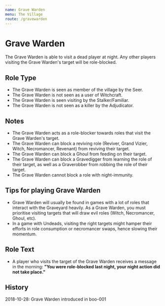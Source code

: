 ```yaml
---
name: Grave Warden
menu: The Village
route: /gravewarden
---
```


# Grave Warden

The Grave Warden is able to visit a dead player at night. Any other players visiting the Grave Warden's target will be role-blocked.

## Role Type

- The Grave Warden is seen as member of the village by the Seer.
- The Grave Warden is not seen as a user of Witchcraft.
- The Grave Warden is seen visiting by the Stalker/Familiar.
- The Grave Warden is not seen as a killer by the Adjudicator.

## Notes

- The Grave Warden acts as a role-blocker towards roles that visit the Grave Warden's target.
- The Grave Warden can block a reviving role (Reviver, Grand Vizier, Witch, Necromancer, Revenant) from reviving their target.
- The Grave Warden can block a Ghoul from feeding on their target.
- The Grave Warden can block a Gravedigger from learning the role of their target, as well as a Graverobber from robbing the role of their target.
- The Grave Warden cannot block a role with night-immunity.

## Tips for playing Grave Warden

- Grave Warden will usually be found in games with a lot of roles that interact with the Graveyard heavily. As a Grave Warden, you must prioritise visiting targets that will draw evil roles (Witch, Necromancer, Ghoul, etc).
- In a game with Undeads, visiting the right targets might hamper their efforts in role consumption or necromancer swaps, hence slowing their momentum.

## Role Text

- A player who visits the target of the Grave Warden receives a message in the morning: **"You were role-blocked last night, your night action did not take place."**

## History

2018-10-28: Grave Warden introduced in boo-001
